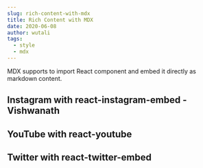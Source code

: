 ```yaml
---
slug: rich-content-with-mdx
title: Rich Content with MDX
date: 2020-06-08
author: wutali
tags:
  - style
  - mdx
---
```

MDX supports to import React component and embed it directly as markdown content.

## Instagram with react-instagram-embed - Vishwanath

<p>
  <InstagramEmbed
    url="https://instagr.am/p/Zw9o4/"
    maxWidth={320}
    hideCaption={true}
  />
</p>

## YouTube with react-youtube

<p>
  <YouTube videoId={"2g811Eo7K8U"} containerClassName={"youtube-container"} />
</p>

## Twitter with react-twitter-embed

<p>
  <TwitterTweetEmbed tweetId={"933354946111705097"} />
</p>
